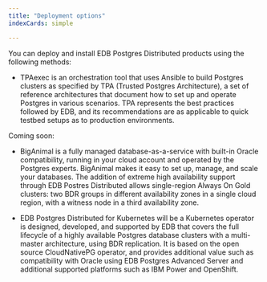```yaml
---
title: "Deployment options"
indexCards: simple

---
```


You can deploy and install EDB Postgres Distributed products using the following methods:

- TPAexec is an orchestration tool that uses Ansible to build Postgres clusters as specified by TPA (Trusted Postgres Architecture), a set of reference architectures that document how to set up and operate Postgres in various scenarios. TPA represents the best practices followed by EDB, and its recommendations are as applicable to quick testbed setups as to production environments.

Coming soon:

- BigAnimal is a fully managed database-as-a-service with built-in Oracle compatibility, running in your cloud account and operated by the Postgres experts. BigAnimal makes it easy to set up, manage, and scale your databases. The addition of extreme high availability support through EDB Postres Distributed allows single-region Always On Gold clusters: two BDR groups in different availability zones in a single cloud region, with a witness node in a third availability zone. 

- EDB Postgres Distributed for Kubernetes will be a Kubernetes operator is designed, developed, and supported by EDB that covers the full lifecycle of a highly available Postgres database clusters with a multi-master architecture, using BDR replication. It is based on the open source CloudNativePG operator, and provides additional value such as compatibility with Oracle using EDB Postgres Advanced Server and additional supported platforms such as IBM Power and OpenShift.

